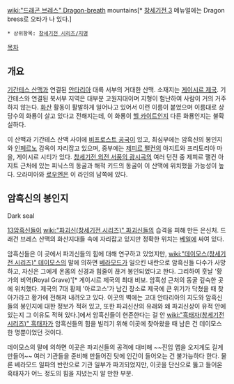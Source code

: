 [[wiki:"드래곤 브레스" Dragon-breath]] mountains[* [[창세기전 3]] 메뉴얼에는 Dragon bress로 오타가 나 있다.]

 * 상위항목: [[창세기전 시리즈/지명]]

[[목차]]

== 개요 ==
[[기간테스 산맥]]과 연결된 [[안타리아]] 대륙 서부의 거대한 산맥. 소재지는 [[게이시르 제국]]. 기간테스와 연결된 북서부 지역은 대부분 고원지대이며 지형이 험난하여 사람이 거의 거주하지 않는다. [[화산]] 활동이 활발하게 일어나고 있어서 이런 이름이 붙었으며 이름대로 상당수의 화룡이 살고 있다고 전해지는데, 이 화룡이 [[헬 카이트]]인지 다른 화룡인지는 불확실하다.

이 산맥과 기간테스 산맥 사이에 [[비프로스트 공국]]이 있고, 최심부에는 암흑신의 봉인지와 [[인페르노]] 감옥이 자리잡고 있으며, 중부에는 [[제피르 팰컨]]의 아지트와 프리토리아 마을, 게이시르 시티가 있다. [[창세기전 외전 서풍의 광시곡]]의 여러 던전 중 제피르 팰컨 아지트 근처에 있는 피닉스의 동굴과 해적 키드의 동굴이 이 산맥에 위치했을 가능성이 높다. 오라미아와 [[로우엔]]은 이 라인의 남쪽에 있다.

== 암흑신의 봉인지 ==
Dark seal

[[13암흑신]]들이 [[wiki:"파괴신(창세기전 시리즈)" 파괴신]]들의 습격을 피해 만든 은신처. 드래건 브레스 산맥의 화산지대들 속에 자리잡고 있지만 정확한 위치는 [[베일]]에 싸여 있다.

암흑신들은 이 곳에서 파괴신들의 힘에 대해 연구하고 있었지만, [[wiki:"데이모스(창세기전 시리즈)" 데이모스]]의 말에 의하면 [[베라모드]]가 일으킨 내란으로 암흑신들 다수가 사망하고, 자신은 그에게 온몸의 신경과 힘줄이 끊겨 봉인되었다고 한다. 그리하여 훗날 '황가의 비역(Royal Grave)'[* 게이시르 제국의 최대 비보. 암흑성 근처의 동굴 깊숙한 곳에 위치했다. 제국의 7대 황제 '아르고스'가 남긴 장소로 제국에 큰 위기가 닥쳤을 때 찾아가라고 황가에 전해져 내려오고 있다. 이곳의 벽에는 고대 안타리아의 지도와 암흑신들의 봉인지에 대한 정보가 적혀 있고, 또한 파괴신산의 유래와 왜 파괴신상이 유적 안에 있는지 그 이유도 적혀 있다.]에서 암흑신들이 현존한다는 걸 안 [[wiki:"흑태자(창세기전 시리즈)" 흑태자]]가 암흑신들의 힘을 빌리기 위해 이곳에 찾아왔을 때 남은 건 데이모스 한 명뿐이었던 것이다.

데이모스의 말에 의하면 이곳은 파괴신들의 공격에 대비해 ~~진입 맵을 오지게도 길게 만들어~~ 여러 기관들을 준비해 만들어진 탓에 인간이 들어오는 건 불가능하다 한다. 물론 베라모드 일파의 반란으로 기관 일부가 파괴되었지만, 이곳을 단신으로 뚫고 들어온 흑태자가 어느 정도의 힘을 지녔는지 알 만한 부분.
